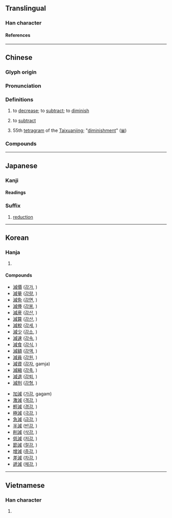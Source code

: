 {{also|减}}
{{character info}}
==Translingual==

===Han character===
{{Han char|rn=85|rad=水|as=09|sn=12|four=33150|canj=EIHR|ids=⿰氵咸}}

====References====
{{Han ref|kx=0633.420|dkj=17759|dj=1040.020|hdz=31671.070|uh=6E1B}}

----

==Chinese==
{{zh-forms|s=减}}

===Glyph origin===
{{Han etym}}

===Pronunciation===
{{zh-pron
|m=jiǎn
|m-s=
|c=gaam2
|c-t=
|g=
|h=pfs=kám
|j=
|mb=
|md=
|mn=kiám/qz,xm:kám
|mn_note=kiám - vernacular; kám - literary; kiám - literary (Zhangzhou)
|mn-t=giam2
|w=
|x=
|mc=y
|oc=y
|cat=v
}}

===Definitions===
{{zh-hanzi}}

# to [[decrease]]; to [[subtract]]; to [[diminish]]
# {{lb|zh|arithmetic}} to [[subtract]]
#: {{zh-ant|加}}
# 55th [[tetragram]] of the [[Taixuanjing]]; "[[diminishment]]" ([[𝌼]])

===Compounds===
{{zh-der|減筆字|減肥|減半|減產|減充血劑|減除|減低|減掉|減毒活疫苗|減額|減法|減俸|減幅|減負|減號|減河|減核|減緩|減計|減價|減慢|減免|減摩|減排|減輕|減去|減卻|減弱|減色|減色法|減殺|減少|減聲器|減實|減數|減數分裂|減稅|減速|減速度|減速副翼|減速火箭|減速劑|減速器|減速傘|減速運動|減損|減縮|減碳|減退|減息|減薪|減刑|減削|減壓|減壓表|減壓病|減壓程序|減壓時間表|減壓症|減搖鰭|減益|減員|減災|減噪|減振|減震|減震器|減震鞋|減妝|減租減息}}

{{zh-cat|Arithmetic|Elementary}}

----

==Japanese==

===Kanji===
{{ja-kanji|grade=5|rs=水09}}

====Readings====
{{ja-readings
|goon=けん, げん
|kanon=かん
|kun=へ-る, へ-らす
}}

===Suffix===
{{ja-pos|suffix|げん}}

# [[reduction]]

----

==Korean==

===Hanja===
{{ko-hanja|hangeul=감|eumhun=|rv=gam|mr=kam|y=kam}}

# {{rfdef|ko|sort=水09}}

====Compounds====
{{top2}}
* [[減價]] ([[감가]], )
* [[減量]] ([[감량]], )
* [[減免]] ([[감면]], )
* [[減俸]] ([[감봉]], )
* [[減産]] ([[감산]], )
* [[減算]] ([[감산]], )
* [[減稅]] ([[감세]], )
* [[減少]] ([[감소]], )
* [[減速]] ([[감속]], )
* [[減食]] ([[감식]], )
* [[減額]] ([[감액]], )
* [[減員]] ([[감원]], )
* [[減資]] ([[감자]], gamja)
* [[減縮]] ([[감축]], )
* [[減退]] ([[감퇴]], )
* [[減刑]] ([[감형]], )
{{mid2}}
* [[加減]] ([[가감]], gagam)
* [[激減]] ([[격감]], )
* [[輕減]] ([[경감]], )
* [[極減]] ([[극감]], )
* [[急減]] ([[급감]], )
* [[半減]] ([[반감]], )
* [[削減]] ([[삭감]], )
* [[低減]] ([[저감]], )
* [[節減]] ([[절감]], )
* [[增減]] ([[증감]], )
* [[差減]] ([[차감]], )
* [[遞減]] ([[체감]], )
{{bottom}}

----

==Vietnamese==

===Han character===
{{vi-hantu|[[giảm]], [[dởm]], [[xảm]]|rs=水09}}

# {{rfdef|vi|sort=水09}}